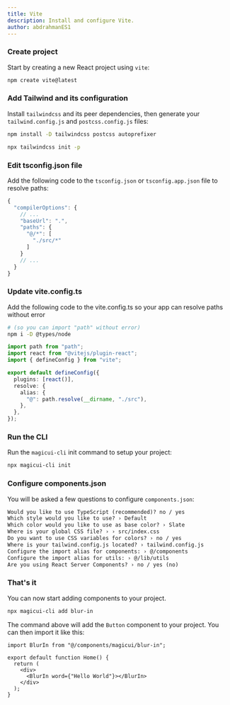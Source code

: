 ```yaml
---
title: Vite
description: Install and configure Vite.
author: abdrahmanES1
---
```


<Steps>

### Create project

Start by creating a new React project using `vite`:

```bash
npm create vite@latest
```

### Add Tailwind and its configuration

Install `tailwindcss` and its peer dependencies, then generate your `tailwind.config.js` and `postcss.config.js` files:

```bash
npm install -D tailwindcss postcss autoprefixer

npx tailwindcss init -p
```

### Edit tsconfig.json file

Add the following code to the `tsconfig.json` or `tsconfig.app.json` file to resolve paths:

```ts {4-9} showLineNumbers
{
  "compilerOptions": {
    // ...
    "baseUrl": ".",
    "paths": {
      "@/*": [
        "./src/*"
      ]
    }
    // ...
  }
}
```

### Update vite.config.ts

Add the following code to the vite.config.ts so your app can resolve paths without error

```bash
# (so you can import "path" without error)
npm i -D @types/node
```

```typescript
import path from "path";
import react from "@vitejs/plugin-react";
import { defineConfig } from "vite";

export default defineConfig({
  plugins: [react()],
  resolve: {
    alias: {
      "@": path.resolve(__dirname, "./src"),
    },
  },
});
```

### Run the CLI

Run the `magicui-cli` init command to setup your project:

```bash
npx magicui-cli init
```

### Configure components.json

You will be asked a few questions to configure `components.json`:

```txt showLineNumbers
Would you like to use TypeScript (recommended)? no / yes
Which style would you like to use? › Default
Which color would you like to use as base color? › Slate
Where is your global CSS file? › › src/index.css
Do you want to use CSS variables for colors? › no / yes
Where is your tailwind.config.js located? › tailwind.config.js
Configure the import alias for components: › @/components
Configure the import alias for utils: › @/lib/utils
Are you using React Server Components? › no / yes (no)
```

### That's it

You can now start adding components to your project.

```bash
npx magicui-cli add blur-in
```

The command above will add the `Button` component to your project. You can then import it like this:

```tsx {1,6} showLineNumbers
import BlurIn from "@/components/magicui/blur-in";

export default function Home() {
  return (
    <div>
      <BlurIn word={"Hello World"}></BlurIn>
    </div>
  );
}
```

</Steps>
